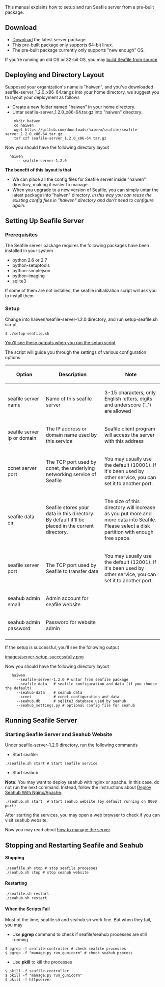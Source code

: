 This manual explains how to setup and run Seafile server from a pre-built package.

== Download ==

* [http://www.seafile.com/download Download] the latest server package.
* This pre-built package only supports 64-bit linux.
* The pre-built package currently only supports "new enough" OS.

If you're running an old OS or 32-bit OS, you may [https://github.com/haiwen/seafile/wiki/Build-and-deploy-seafile-server-from-source build Seafile from source].

== Deploying and Directory Layout ==

Supposed your organization's name is "haiwen", and you've downloaded seafile-server_1.2.0_x86-64.tar.gz into your home directory,
we suggest you to layout your deployment as follows

* Create a new folder named "haiwen" in your home directory.
* Untar seafile-server_1.2.0_x86-64.tar.gz into "haiwen" directory.

<pre>
    mkdir haiwen
    cd haiwen
    wget https://github.com/downloads/haiwen/seafile/seafile-server_1.2.0_x86-64.tar.gz
    tar xzf seafile-server_1.2.0_x86-64.tar.gz
</pre>

Now you should have the following directory layout
<pre>
  haiwen
     -- seafile-server-1.2.0
</pre>

'''The benefit of this layout is that'''

* We can place all the config files for Seafile server inside "haiwen" directory, making it easier to manage.
* When you upgrade to a new version of Seafile, you can simply untar the latest package into "haiwen" directory. ''In this way you can reuse the existing config files in "haiwen" directory and don't need to configure again''.

== Setting Up Seafile Server ==

=== Prerequisites ===

The Seafile server package requires the following packages have been installed in your system

* python 2.6 or 2.7
* python-setuptools
* python-simplejson
* python-imaging
* sqlite3

If some of them are not installed, the seafile initialization script will ask you to install them.

=== Setup ===

Change into haiwen/seafile-server-1.2.0 directory, and run setup-seafile.sh script
<pre>
$ ./setup-seafile.sh
</pre>

[[images/server-setup.png|You'll see these outputs when you run the setup script]]

The script will guide you through the settings of various configuration options.

{| border="1" cellspacing="0" cellpadding="5" align="center"
! width="160" |Option
! width="300" |Description
! width="300" |Note
|-
| seafile server name 
| Name of this seafile server
| 3-15 characters, only English letters, digits and underscore ('_') are allowed
|-
| seafile server ip or domain
| The IP address or domain name used by this service
| Seafile client program will access the server with this address
|-
| ccnet server port 
| The TCP port used by ccnet, the underlying networking service of Seafile
| You may usually use the default (10001). If it's been used by other service, you can set it to another port.
|-
| seafile data dir
| Seafile stores your data in this directory. By default it'll be placed in the current directory.
| The size of this directory will increase as you put more and more data into Seafile. Please select a disk partition with enough free space.
|-
| seafile server port 
| The TCP port used by Seafile to transfer data
| You may usually use the default (12001). If it's been used by other service, you can set it to another port.
|-
| seahub admin email
| Admin account for seafile website
| 
|-
| seahub admin password
| Password for website admin
| 
|-
|}

If the setup is successful, you'll see the following output

[[images/server-setup-successfully.png]]

Now you should have the following directory layout

<pre>
   haiwen
     --seafile-server-1.2.0 # untar from seafile package
     --seafile-data   # seafile configuration and data (if you choose the default)
     --seahub-data    # seahub data
     --ccnet          # ccnet configuration and data 
     --seahub.db      # sqlite3 database used by seahub
     --seahub_settings.py # optional config file for seahub
</pre>

== Running Seafile Server ==

=== Starting Seafile Server and Seahub Website ===

Under seafile-server-1.2.0 directory, run the following commands

* Start seafile:

<pre>
./seafile.sh start # Start seafile service
</pre>

* Start seahub

'''Note:''' You may want to deploy seahub with nginx or apache. In this case, do not run the next command. Instead, follow the instructions about [[Deploy Seahub With Nginx/Apache]].

<pre>
./seahub.sh start  # Start seahub website (by default running on 8000 port)
</pre>

After starting the services, you may open a web browser to check if you can visit seahub website.

Now you may read about [[Seafile-server-management|how to manage the server]].

== Stopping and Restarting Seafile and Seahub ==

==== Stopping ====

<pre>
./seafile.sh stop # stop seafile processes
./seahub.sh stop # stop seahub website
</pre>

==== Restarting ====

<pre>
./seafile.sh restart
./seahub.sh restart
</pre>

==== When the Scripts Fail ====

Most of the time, seafile.sh and seahub.sh work fine. But when they fail, you may

* Use '''pgrep''' command to check if seafile/seahub processes are still running

<pre>
$ pgrep -f seafile-controller # check seafile processes
$ pgrep -f "manage.py run_gunicorn" # check seahub process
</pre>

* Use '''pkill''' to kill the processes

<pre>
$ pkill -f seafile-controller
$ pkill -f "manage.py run_gunicorn"
$ pkill -f httpserver
</pre>